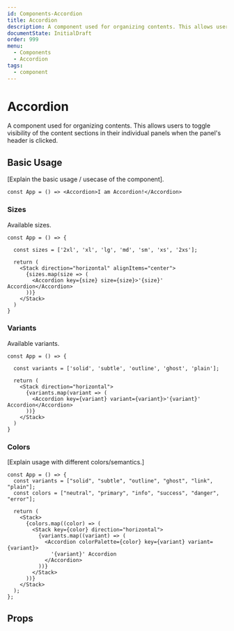 ```yaml
---
id: Components-Accordion
title: Accordion
description: A component used for organizing contents. This allows users to toggle visibility of the content sections in their individual panels when the panel&#39;s header is clicked. 
documentState: InitialDraft
order: 999
menu:
  - Components
  - Accordion
tags:
  - component
---
```


# Accordion

A component used for organizing contents. This allows users to toggle visibility of the content sections in their individual panels when the panel&#39;s header is clicked. 

## Basic Usage

[Explain the basic usage / usecase of the component].

```jsx-live
const App = () => <Accordion>I am Accordion!</Accordion>
```


### Sizes

Available sizes.

```jsx-live
const App = () => {

  const sizes = ['2xl', 'xl', 'lg', 'md', 'sm', 'xs', '2xs'];

  return (
    <Stack direction="horizontal" alignItems="center">
      {sizes.map(size => (
        <Accordion key={size} size={size}>'{size}' Accordion</Accordion>
      ))}
    </Stack>
  )
}
```

### Variants

Available variants.

```jsx-live
const App = () => {

  const variants = ['solid', 'subtle', 'outline', 'ghost', 'plain'];

  return (
    <Stack direction="horizontal">
      {variants.map(variant => (
        <Accordion key={variant} variant={variant}>'{variant}' Accordion</Accordion>
      ))}
    </Stack>
  )
}
```

### Colors

[Explain usage with different colors/semantics.]

```jsx-live
const App = () => {
  const variants = ["solid", "subtle", "outline", "ghost", "link", "plain"];
  const colors = ["neutral", "primary", "info", "success", "danger", "error"];

  return (
    <Stack>
      {colors.map((color) => (
        <Stack key={color} direction="horizontal">
          {variants.map((variant) => (
            <Accordion colorPalette={color} key={variant} variant={variant}>
              '{variant}' Accordion
            </Accordion>
          ))}
        </Stack>
      ))}
    </Stack>
  );
};
```

## Props

<PropTable id="Accordion" />